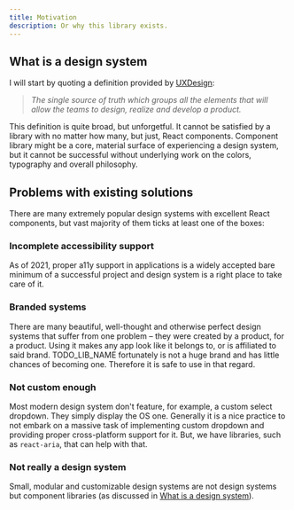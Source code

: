 ```yaml
---
title: Motivation
description: Or why this library exists.
---
```


## What is a design system

I will start by quoting a definition provided by [UXDesign](https://uxdesign.cc/everything-you-need-to-know-about-design-systems-54b109851969):

> _The single source of truth which groups all the elements that will allow the teams to design, realize and develop a product._

This definition is quite broad, but unforgetful. It cannot be satisfied by a library with no matter how many, but just, React components. Component library might be a core, material surface of experiencing a design system, but it cannot be successful without underlying work on the colors, typography and overall philosophy.

## Problems with existing solutions

There are many extremely popular design systems with excellent React components, but vast majority of them ticks at least one of the boxes:

### Incomplete accessibility support

As of 2021, proper a11y support in applications is a widely accepted bare minimum of a successful project and design system is a right place to take care of it.

### Branded systems

There are many beautiful, well-thought and otherwise perfect design systems that suffer from one problem – they were created by a product, for a product. Using it makes any app look like it belongs to, or is affiliated to said brand. TODO_LIB_NAME fortunately is not a huge brand and has little chances of becoming one. Therefore it is safe to use in that regard.

### Not custom enough

Most modern design system don't feature, for example, a custom select dropdown. They simply display the OS one. Generally it is a nice practice to not embark on a massive task of implementing custom dropdown and providing proper cross-platform support for it. But, we have libraries, such as `react-aria`, that can help with that.

### Not really a design system

Small, modular and customizable design systems are not design systems but component libraries (as discussed in [What is a design system](#what-is-a-design-system)).
